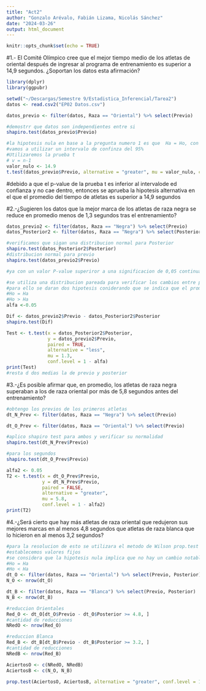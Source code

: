 ```yaml
---
title: "Act2"
author: "Gonzalo Arévalo, Fabián Lizama, Nicolás Sánchez"
date: "2024-03-26"
output: html_document
---
```


```r
knitr::opts_chunk$set(echo = TRUE)
```

#1.- El Comité Olímpico cree que el mejor tiempo medio de los atletas de oriental después de ingresar al programa de entrenamiento es superior a 14,9 segundos. ¿Soportan los datos esta afirmación?
```r
library(dplyr)
library(ggpubr)

setwd("~/Descargas/Semestre 9/Estadistica_Inferencial/Tarea2")
datos <- read.csv2("EP02 Datos.csv")

datos_previo <- filter(datos, Raza == "Oriental") %>% select(Previo)

#demostrr que datos son independientes entre si
shapiro.test(datos_previo$Previo)
```
```r
#la hipotesis nula en base a la pregunta numero 1 es que  Ha = Ho, con Ho = 14.9, en cambio la alternativa esque Ha > Ho
#vamos a utilizar un intervalo de confinza del 95%
#Utilizaremos la prueba t
# v = n-1
valor_nulo <- 14.9
t.test(datos_previo$Previo, alternative = "greater", mu = valor_nulo, conf.level = 1-0.05)

```
#debido a que el p-value de la prueba t es inferior al intervalode ed confianza y no cae dentro, entonces se aprueba la hipotesis alternativa en el que el promedio del tiempo de atletas es superior a 14,9 segundos

#2.-¿Sugieren los datos que la mejor marca de los atletas de raza negra se reduce en promedio menos de 1,3 segundos tras el entrenamiento?
```r
datos_previo2 <- filter(datos, Raza == "Negra") %>% select(Previo)
datos_Posterior2 <- filter(datos, Raza == "Negra") %>% select(Posterior)

#verificamos que sigan una distribucion normal para Posterior
shapiro.test(datos_Posterior2$Posterior)
#distribucion normal para previo
shapiro.test(datos_previo2$Previo)

#ya con un valor P-value superiror a una significacion de 0,05 continuamos a el calculo de uan distribucion

#se utiliza una distribucion pareada para verificar los cambios entre previo y posterior
#para ello se daran dos hipotesis coniderando que se indica que el promedio se reduce en 1,3
#Ho = Ha
#Ho > Ha
alfa <-0.05

Dif <- datos_previo2$Previo - datos_Posterior2$Posterior
shapiro.test(Dif)

Test <- t.test(x = datos_Posterior2$Posterior,
               y = datos_previo2$Previo,
               paired = TRUE,
               alternative = "less",
               mu = 1.3,
               conf.level = 1 - alfa)
print(Test)
#resta d dos medias la de previo y posterior
```

#3.-¿Es posible afirmar que, en promedio, los atletas de raza negra superaban a los de raza oriental por más de 5,8 segundos antes del entrenamiento?
```r
#obtengo los previos de los primeros atletas
dt_N_Prev <- filter(datos, Raza == "Negra") %>% select(Previo)

dt_O_Prev <- filter(datos, Raza == "Oriental") %>% select(Previo)

#aplico shapiro test para ambos y verificar su normalidad
shapiro.test(dt_N_Prev$Previo)

#para los segundos
shapiro.test(dt_O_Prev$Previo)

alfa2 <- 0.05
T2 <- t.test(x = dt_O_Prev$Previo,
             y = dt_N_Prev$Previo,
             paired = FALSE,
             alternative = "greater",
             mu = 5.8,
             conf.level = 1 - alfa2)
print(T2)

```

#4.-¿Será cierto que hay más atletas de raza oriental que redujeron sus mejores marcas en al menos 4,8 segundos que atletas de raza blanca que lo hicieron en al menos 3,2 segundos?
```r
#para la resolucion de esto se utilizara el metodo de Wilson prop.test
#establecemos valores fijos
#se considera que la hipotesis nula implica que no hay un cambio notable entre asiaticos y blnacos, mientras que la alternativa inidca que si hay
#Ho = Ha
#Ho < Ha
dt_O <- filter(datos, Raza == "Oriental") %>% select(Previo, Posterior)
N_O <- nrow(dt_O)

dt_B <- filter(datos, Raza == "Blanca") %>% select(Previo, Posterior)
N_B <- nrow(dt_B)

#reduccion Orientales
Red_O <- dt_O[dt_O$Previo - dt_O$Posterior >= 4.8, ]
#cantidad de reducciones
NRedO <- nrow(Red_O)

#reduccion Blanca
Red_B <- dt_B[dt_B$Previo - dt_B$Posterior >= 3.2, ]
#cantidad de reducciones
NRedB <- nrow(Red_B)

AciertosO <- c(NRedO, NRedB)
AciertosB <- c(N_O, N_B)

prop.test(AciertosO, AciertosB, alternative = "greater", conf.level = 1 - alfa)

```

